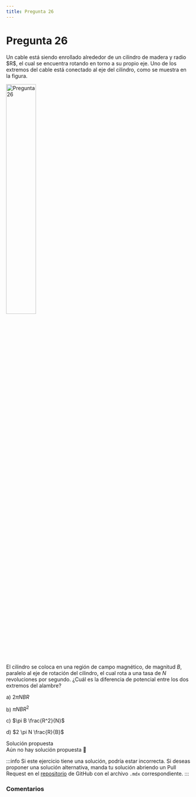 ```yaml
---
title: Pregunta 26
---
```



# Pregunta 26

<div className="exercise">
Un cable está siendo enrollado alrededor de un cilindro de madera y radio $R$, el cual se encuentra rotando en torno a su propio eje. Uno de los extremos del cable está conectado al eje del cilindro, como se muestra en la figura.

<Image
  src="science/electromagnetism/exercises/2023-2/p26/image.png"
  alt="Pregunta 26"
  width="40%"
/>

El cilindro se coloca en una región de campo magnético, de magnitud $B$, paralelo al eje de rotación del cilindro, el cual rota a una tasa de $N$ revoluciones por segundo. ¿Cuál es la diferencia de potencial entre los dos extremos del alambre?

a) $2 \pi N B R$

b) $\pi N B R^2$

c) $\pi B \frac{R^2}{N}$

d) $2 \pi N \frac{R}{B}$
</div>

<MDXDetails>
<summary>Solución propuesta</summary>

<div className="exercise">
Aún no hay solución propuesta 🥲
</div>

:::info
Si este ejercicio tiene una solución, podría estar incorrecta. Si deseas proponer una solución alternativa, manda tu solución abriendo
un Pull Request en el [repositorio](https://github.com/crow-rojas/apuntes-fundamentals/pulls) de GitHub con el archivo
`.mdx` correspondiente.
:::

</MDXDetails>

### Comentarios

<Disqus
  url="https://crow-rojas.github.io/apuntes-fundamentals/docs/science/electromagnetism/exercises/2023-2/p26"
  identifier="docs/science/electromagnetism/exercises/2023-2/p26"
  title="2023-2 Electricidad y Magnetismo - Pregunta 26"
/>
